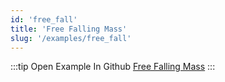 ```yaml
---
id: 'free_fall'
title: 'Free Falling Mass'
slug: '/examples/free_fall'
---
```


<README />

:::tip Open Example In Github
[Free Falling Mass](https://github.com/facebookresearch/diffkt/tree/main/kotlin/examples/src/main/kotlin/examples/freefall)
:::
